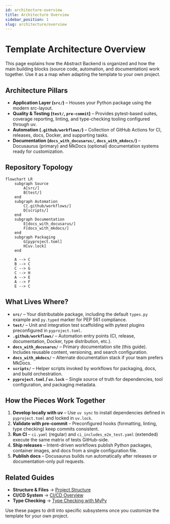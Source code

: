 ```yaml
---
id: architecture-overview
title: Architecture Overview
sidebar_position: 1
slug: architecture/overview
---
```


# Template Architecture Overview

This page explains how the Abstract Backend is organized and how the main building blocks (source code, automation, and documentation) work together. Use it as a map when adapting the template to your own project.

## Architecture Pillars

- **Application Layer (`src/`)** – Houses your Python package using the modern src-layout.
- **Quality & Testing (`test/`, `pre-commit`)** – Provides pytest-based suites, coverage reporting, linting, and type-checking tooling configured through uv.
- **Automation (`.github/workflows/`)** – Collection of GitHub Actions for CI, releases, docs, Docker, and supporting tasks.
- **Documentation (`docs_with_docusarus/`, `docs_with_mkdocs/`)** – Docusaurus (primary) and MkDocs (optional) documentation systems ready for customization.

## Repository Topology

```mermaid
flowchart LR
    subgraph Source
        A[src/]
        B[test/]
    end
    subgraph Automation
        C[.github/workflows/]
        D[scripts/]
    end
    subgraph Documentation
        E[docs_with_docusarus/]
        F[docs_with_mkdocs/]
    end
    subgraph Packaging
        G[pyproject.toml]
        H[uv.lock]
    end

    A --> C
    B --> C
    C --> G
    C --> H
    A --> E
    A --> F
    E --> C
```

## What Lives Where?

- **`src/`** – Your distributable package, including the default `types.py` example and `py.typed` marker for PEP 561 compliance.
- **`test/`** – Unit and integration test scaffolding with pytest plugins preconfigured in `pyproject.toml`.
- **`.github/workflows/`** – Automation entry points (CI, release, documentation, Docker, type distribution, etc.).
- **`docs_with_docusarus/`** – Primary documentation site (this guide). Includes reusable content, versioning, and search configuration.
- **`docs_with_mkdocs/`** – Alternate documentation stack if your team prefers MkDocs.
- **`scripts/`** – Helper scripts invoked by workflows for packaging, docs, and build orchestration.
- **`pyproject.toml` / `uv.lock`** – Single source of truth for dependencies, tool configuration, and packaging metadata.

## How the Pieces Work Together

1. **Develop locally with uv** – Use `uv sync` to install dependencies defined in `pyproject.toml` and locked in `uv.lock`.
2. **Validate with pre-commit** – Preconfigured hooks (formatting, linting, type checking) keep commits consistent.
3. **Run CI** – `ci.yaml` (regular) and `ci_includes_e2e_test.yaml` (extended) execute the same matrix of tests GitHub-side.
4. **Ship releases** – Intent-driven workflows publish Python packages, container images, and docs from a single configuration file.
5. **Publish docs** – Docusaurus builds run automatically after releases or documentation-only pull requests.

## Related Guides

- **Structure & Files** → [Project Structure](./project-structure.mdx)
- **CI/CD System** → [CI/CD Overview](../ci-cd/index.mdx)
- **Type Checking** → [Type Checking with MyPy](../type-checking.mdx)

Use these pages to drill into specific subsystems once you customize the template for your own project.
